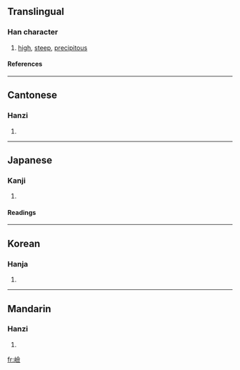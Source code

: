 {{see|崄}}

==Translingual==
===Han character===
{{Han char|rn=46|rad=山|as=13|sn=16|four=2878<sub>6</sub>|canj=山人一人 (UOMO)}}
# [[high]], [[steep]], [[precipitous]]
====References====
{{Han ref|kx=0320.310|dkj=08520|dj=0620.360|hdz=10801.070|uh=5DAE|ud=23982|bh=E964|bd=59748}}
----
==Cantonese==
===Hanzi===
{{yue-hanzi|jyut=|y=him2}}
# {{defn|Cantonese}}
----
==Japanese==
===Kanji===
{{ja-kanji|grade=|rs=山13}}
# {{defn|Japanese}} 
====Readings====
{{ja-readings|on=[[けん]] (ken)|kun=[[けわしい]] (kewashii)}}
----
==Korean==
===Hanja===
{{ko-hanja|hangeul=험|rv=heom|mr=hŏm}}
# {{defn|Korean}}
----
==Mandarin==
===Hanzi===
{{cmn-hanzi|sim=崄|pin=[[gé]] ([[ge2]]), [[xiǎn]] ([[xian3]])|wg=ko<sup>2</sup>, hsien<sup>3</sup>}}
# {{defn|Mandarin}}

[[fr:嶮]]